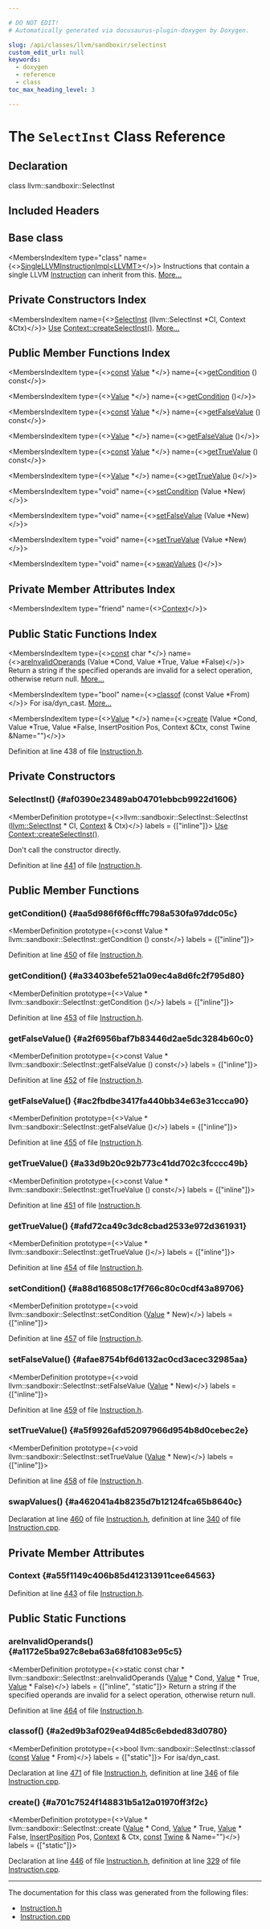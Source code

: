 ```yaml
---

# DO NOT EDIT!
# Automatically generated via docusaurus-plugin-doxygen by Doxygen.

slug: /api/classes/llvm/sandboxir/selectinst
custom_edit_url: null
keywords:
  - doxygen
  - reference
  - class
toc_max_heading_level: 3

---
```





# The `SelectInst` Class Reference

<DoxygenPage pluginConfig={pluginConfig}>



## Declaration

<CodeBlock>class llvm::sandboxir::SelectInst</CodeBlock>

## Included Headers

<IncludesList>
<IncludesListItem
  filePath="llvm/SandboxIR/Instruction.h"
  permalink="/docs/api/files/include/include/llvm/include/llvm/sandboxir/instruction-h"
  isLocal="true" />
</IncludesList>

## Base class

<MembersIndex>

<MembersIndexItem
  type="class"
  name={<><a href="/docs/api/classes/llvm/sandboxir/singlellvminstructionimpl">SingleLLVMInstructionImpl&lt;LLVMT&gt;</a></>}>
Instructions that contain a single LLVM <a href="/docs/api/classes/llvm/sandboxir/instruction">Instruction</a> can inherit from this. <a href="/docs/api/classes/llvm/sandboxir/singlellvminstructionimpl/#details">More...</a>
</MembersIndexItem>

</MembersIndex>

## Private Constructors Index

<MembersIndex>

<MembersIndexItem
  name={<><a href="#af0390e23489ab04701ebbcb9922d1606">SelectInst</a> (llvm::SelectInst &#42;CI, Context &amp;Ctx)</>}>
<a href="/docs/api/classes/llvm/sandboxir/use">Use</a> <a href="/docs/api/classes/llvm/sandboxir/context/#ae914556359efbcbcd9f90eca07f822ec">Context::createSelectInst()</a>. <a href="#af0390e23489ab04701ebbcb9922d1606">More...</a>
</MembersIndexItem>

</MembersIndex>

## Public Member Functions Index

<MembersIndex>

<MembersIndexItem
  type={<><a href="/docs/api/files/lib/lib/target/lib/target/aarch64/aarch64promoteconstant-cpp/#a90f8350fecae261c25be85d38b451bff">const</a> <a href="/docs/api/classes/llvm/sandboxir/value">Value</a> &#42;</>}
  name={<><a href="#aa5d986f6f6cfffc798a530fa97ddc05c">getCondition</a> () const</>}>
</MembersIndexItem>

<MembersIndexItem
  type={<><a href="/docs/api/classes/llvm/sandboxir/value">Value</a> &#42;</>}
  name={<><a href="#a33403befe521a09ec4a8d6fc2f795d80">getCondition</a> ()</>}>
</MembersIndexItem>

<MembersIndexItem
  type={<><a href="/docs/api/files/lib/lib/target/lib/target/aarch64/aarch64promoteconstant-cpp/#a90f8350fecae261c25be85d38b451bff">const</a> <a href="/docs/api/classes/llvm/sandboxir/value">Value</a> &#42;</>}
  name={<><a href="#a2f6956baf7b83446d2ae5dc3284b60c0">getFalseValue</a> () const</>}>
</MembersIndexItem>

<MembersIndexItem
  type={<><a href="/docs/api/classes/llvm/sandboxir/value">Value</a> &#42;</>}
  name={<><a href="#ac2fbdbe3417fa440bb34e63e31ccca90">getFalseValue</a> ()</>}>
</MembersIndexItem>

<MembersIndexItem
  type={<><a href="/docs/api/files/lib/lib/target/lib/target/aarch64/aarch64promoteconstant-cpp/#a90f8350fecae261c25be85d38b451bff">const</a> <a href="/docs/api/classes/llvm/sandboxir/value">Value</a> &#42;</>}
  name={<><a href="#a33d9b20c92b773c41dd702c3fcccc49b">getTrueValue</a> () const</>}>
</MembersIndexItem>

<MembersIndexItem
  type={<><a href="/docs/api/classes/llvm/sandboxir/value">Value</a> &#42;</>}
  name={<><a href="#afd72ca49c3dc8cbad2533e972d361931">getTrueValue</a> ()</>}>
</MembersIndexItem>

<MembersIndexItem
  type="void"
  name={<><a href="#a88d168508c17f766c80c0cdf43a89706">setCondition</a> (Value &#42;New)</>}>
</MembersIndexItem>

<MembersIndexItem
  type="void"
  name={<><a href="#afae8754bf6d6132ac0cd3acec32985aa">setFalseValue</a> (Value &#42;New)</>}>
</MembersIndexItem>

<MembersIndexItem
  type="void"
  name={<><a href="#a5f9926afd52097966d954b8d0cebec2e">setTrueValue</a> (Value &#42;New)</>}>
</MembersIndexItem>

<MembersIndexItem
  type="void"
  name={<><a href="#a462041a4b8235d7b12124fca65b8640c">swapValues</a> ()</>}>
</MembersIndexItem>

</MembersIndex>

## Private Member Attributes Index

<MembersIndex>

<MembersIndexItem
  type="friend"
  name={<><a href="#a55f1149c406b85d412313911cee64563">Context</a></>}>
</MembersIndexItem>

</MembersIndex>

## Public Static Functions Index

<MembersIndex>

<MembersIndexItem
  type={<><a href="/docs/api/files/lib/lib/target/lib/target/aarch64/aarch64promoteconstant-cpp/#a90f8350fecae261c25be85d38b451bff">const</a> char &#42;</>}
  name={<><a href="#a1172e5ba927c8eba63a68fd1083e95c5">areInvalidOperands</a> (Value &#42;Cond, Value &#42;True, Value &#42;False)</>}>
Return a string if the specified operands are invalid for a select operation, otherwise return null. <a href="#a1172e5ba927c8eba63a68fd1083e95c5">More...</a>
</MembersIndexItem>

<MembersIndexItem
  type="bool"
  name={<><a href="#a2ed9b3af029ea94d85c6ebded83d0780">classof</a> (const Value &#42;From)</>}>
For isa/dyn&#95;cast. <a href="#a2ed9b3af029ea94d85c6ebded83d0780">More...</a>
</MembersIndexItem>

<MembersIndexItem
  type={<><a href="/docs/api/classes/llvm/sandboxir/value">Value</a> &#42;</>}
  name={<><a href="#a701c7524f148831b5a12a01970ff3f2c">create</a> (Value &#42;Cond, Value &#42;True, Value &#42;False, InsertPosition Pos, Context &amp;Ctx, const Twine &amp;Name=&quot;&quot;)</>}>
</MembersIndexItem>

</MembersIndex>


Definition at line 438 of file <a href="/docs/api/files/include/include/llvm/include/llvm/sandboxir/instruction-h">Instruction.h</a>.

<SectionDefinition>

## Private Constructors

### SelectInst() {#af0390e23489ab04701ebbcb9922d1606}

<MemberDefinition
  prototype={<>llvm::sandboxir::SelectInst::SelectInst (<a href="/docs/api/classes/llvm/selectinst">llvm::SelectInst</a> &#42; CI, <a href="/docs/api/classes/llvm/sandboxir/context">Context</a> &amp; Ctx)</>}
  labels = {["inline"]}>
<a href="/docs/api/classes/llvm/sandboxir/use">Use</a> <a href="/docs/api/classes/llvm/sandboxir/context/#ae914556359efbcbcd9f90eca07f822ec">Context::createSelectInst()</a>.

Don&#39;t call the constructor directly.

Definition at line <a href="/docs/api/files/include/include/llvm/include/llvm/sandboxir/instruction-h/#l00441">441</a> of file <a href="/docs/api/files/include/include/llvm/include/llvm/sandboxir/instruction-h">Instruction.h</a>.
</MemberDefinition>

</SectionDefinition>

<SectionDefinition>

## Public Member Functions

### getCondition() {#aa5d986f6f6cfffc798a530fa97ddc05c}

<MemberDefinition
  prototype={<>const Value &#42; llvm::sandboxir::SelectInst::getCondition () const</>}
  labels = {["inline"]}>

Definition at line <a href="/docs/api/files/include/include/llvm/include/llvm/sandboxir/instruction-h/#l00450">450</a> of file <a href="/docs/api/files/include/include/llvm/include/llvm/sandboxir/instruction-h">Instruction.h</a>.
</MemberDefinition>

### getCondition() {#a33403befe521a09ec4a8d6fc2f795d80}

<MemberDefinition
  prototype={<>Value &#42; llvm::sandboxir::SelectInst::getCondition ()</>}
  labels = {["inline"]}>

Definition at line <a href="/docs/api/files/include/include/llvm/include/llvm/sandboxir/instruction-h/#l00453">453</a> of file <a href="/docs/api/files/include/include/llvm/include/llvm/sandboxir/instruction-h">Instruction.h</a>.
</MemberDefinition>

### getFalseValue() {#a2f6956baf7b83446d2ae5dc3284b60c0}

<MemberDefinition
  prototype={<>const Value &#42; llvm::sandboxir::SelectInst::getFalseValue () const</>}
  labels = {["inline"]}>

Definition at line <a href="/docs/api/files/include/include/llvm/include/llvm/sandboxir/instruction-h/#l00452">452</a> of file <a href="/docs/api/files/include/include/llvm/include/llvm/sandboxir/instruction-h">Instruction.h</a>.
</MemberDefinition>

### getFalseValue() {#ac2fbdbe3417fa440bb34e63e31ccca90}

<MemberDefinition
  prototype={<>Value &#42; llvm::sandboxir::SelectInst::getFalseValue ()</>}
  labels = {["inline"]}>

Definition at line <a href="/docs/api/files/include/include/llvm/include/llvm/sandboxir/instruction-h/#l00455">455</a> of file <a href="/docs/api/files/include/include/llvm/include/llvm/sandboxir/instruction-h">Instruction.h</a>.
</MemberDefinition>

### getTrueValue() {#a33d9b20c92b773c41dd702c3fcccc49b}

<MemberDefinition
  prototype={<>const Value &#42; llvm::sandboxir::SelectInst::getTrueValue () const</>}
  labels = {["inline"]}>

Definition at line <a href="/docs/api/files/include/include/llvm/include/llvm/sandboxir/instruction-h/#l00451">451</a> of file <a href="/docs/api/files/include/include/llvm/include/llvm/sandboxir/instruction-h">Instruction.h</a>.
</MemberDefinition>

### getTrueValue() {#afd72ca49c3dc8cbad2533e972d361931}

<MemberDefinition
  prototype={<>Value &#42; llvm::sandboxir::SelectInst::getTrueValue ()</>}
  labels = {["inline"]}>

Definition at line <a href="/docs/api/files/include/include/llvm/include/llvm/sandboxir/instruction-h/#l00454">454</a> of file <a href="/docs/api/files/include/include/llvm/include/llvm/sandboxir/instruction-h">Instruction.h</a>.
</MemberDefinition>

### setCondition() {#a88d168508c17f766c80c0cdf43a89706}

<MemberDefinition
  prototype={<>void llvm::sandboxir::SelectInst::setCondition (<a href="/docs/api/classes/llvm/sandboxir/value">Value</a> &#42; New)</>}
  labels = {["inline"]}>

Definition at line <a href="/docs/api/files/include/include/llvm/include/llvm/sandboxir/instruction-h/#l00457">457</a> of file <a href="/docs/api/files/include/include/llvm/include/llvm/sandboxir/instruction-h">Instruction.h</a>.
</MemberDefinition>

### setFalseValue() {#afae8754bf6d6132ac0cd3acec32985aa}

<MemberDefinition
  prototype={<>void llvm::sandboxir::SelectInst::setFalseValue (<a href="/docs/api/classes/llvm/sandboxir/value">Value</a> &#42; New)</>}
  labels = {["inline"]}>

Definition at line <a href="/docs/api/files/include/include/llvm/include/llvm/sandboxir/instruction-h/#l00459">459</a> of file <a href="/docs/api/files/include/include/llvm/include/llvm/sandboxir/instruction-h">Instruction.h</a>.
</MemberDefinition>

### setTrueValue() {#a5f9926afd52097966d954b8d0cebec2e}

<MemberDefinition
  prototype={<>void llvm::sandboxir::SelectInst::setTrueValue (<a href="/docs/api/classes/llvm/sandboxir/value">Value</a> &#42; New)</>}
  labels = {["inline"]}>

Definition at line <a href="/docs/api/files/include/include/llvm/include/llvm/sandboxir/instruction-h/#l00458">458</a> of file <a href="/docs/api/files/include/include/llvm/include/llvm/sandboxir/instruction-h">Instruction.h</a>.
</MemberDefinition>

### swapValues() {#a462041a4b8235d7b12124fca65b8640c}

<MemberDefinition
  prototype="void llvm::sandboxir::SelectInst::swapValues ()">

Declaration at line <a href="/docs/api/files/include/include/llvm/include/llvm/sandboxir/instruction-h/#l00460">460</a> of file <a href="/docs/api/files/include/include/llvm/include/llvm/sandboxir/instruction-h">Instruction.h</a>, definition at line <a href="/docs/api/files/lib/lib/sandboxir/instruction-cpp/#l00340">340</a> of file <a href="/docs/api/files/lib/lib/sandboxir/instruction-cpp">Instruction.cpp</a>.
</MemberDefinition>

</SectionDefinition>

<SectionDefinition>

## Private Member Attributes

### Context {#a55f1149c406b85d412313911cee64563}

<MemberDefinition
  prototype="friend llvm::sandboxir::SelectInst::Context">

Definition at line <a href="/docs/api/files/include/include/llvm/include/llvm/sandboxir/instruction-h/#l00443">443</a> of file <a href="/docs/api/files/include/include/llvm/include/llvm/sandboxir/instruction-h">Instruction.h</a>.
</MemberDefinition>

</SectionDefinition>

<SectionDefinition>

## Public Static Functions

### areInvalidOperands() {#a1172e5ba927c8eba63a68fd1083e95c5}

<MemberDefinition
  prototype={<>static const char &#42; llvm::sandboxir::SelectInst::areInvalidOperands (<a href="/docs/api/classes/llvm/sandboxir/value">Value</a> &#42; Cond, <a href="/docs/api/classes/llvm/sandboxir/value">Value</a> &#42; True, <a href="/docs/api/classes/llvm/sandboxir/value">Value</a> &#42; False)</>}
  labels = {["inline", "static"]}>
Return a string if the specified operands are invalid for a select operation, otherwise return null.

Definition at line <a href="/docs/api/files/include/include/llvm/include/llvm/sandboxir/instruction-h/#l00464">464</a> of file <a href="/docs/api/files/include/include/llvm/include/llvm/sandboxir/instruction-h">Instruction.h</a>.
</MemberDefinition>

### classof() {#a2ed9b3af029ea94d85c6ebded83d0780}

<MemberDefinition
  prototype={<>bool llvm::sandboxir::SelectInst::classof (<a href="/docs/api/files/lib/lib/target/lib/target/aarch64/aarch64promoteconstant-cpp/#a90f8350fecae261c25be85d38b451bff">const</a> <a href="/docs/api/classes/llvm/sandboxir/value">Value</a> &#42; From)</>}
  labels = {["static"]}>
For isa/dyn&#95;cast.

Declaration at line <a href="/docs/api/files/include/include/llvm/include/llvm/sandboxir/instruction-h/#l00471">471</a> of file <a href="/docs/api/files/include/include/llvm/include/llvm/sandboxir/instruction-h">Instruction.h</a>, definition at line <a href="/docs/api/files/lib/lib/sandboxir/instruction-cpp/#l00346">346</a> of file <a href="/docs/api/files/lib/lib/sandboxir/instruction-cpp">Instruction.cpp</a>.
</MemberDefinition>

### create() {#a701c7524f148831b5a12a01970ff3f2c}

<MemberDefinition
  prototype={<>Value &#42; llvm::sandboxir::SelectInst::create (<a href="/docs/api/classes/llvm/sandboxir/value">Value</a> &#42; Cond, <a href="/docs/api/classes/llvm/sandboxir/value">Value</a> &#42; True, <a href="/docs/api/classes/llvm/sandboxir/value">Value</a> &#42; False, <a href="/docs/api/classes/llvm/sandboxir/insertposition">InsertPosition</a> Pos, <a href="/docs/api/classes/llvm/sandboxir/context">Context</a> &amp; Ctx, <a href="/docs/api/files/lib/lib/target/lib/target/aarch64/aarch64promoteconstant-cpp/#a90f8350fecae261c25be85d38b451bff">const</a> <a href="/docs/api/classes/llvm/twine">Twine</a> &amp; Name=&quot;&quot;)</>}
  labels = {["static"]}>

Declaration at line <a href="/docs/api/files/include/include/llvm/include/llvm/sandboxir/instruction-h/#l00446">446</a> of file <a href="/docs/api/files/include/include/llvm/include/llvm/sandboxir/instruction-h">Instruction.h</a>, definition at line <a href="/docs/api/files/lib/lib/sandboxir/instruction-cpp/#l00329">329</a> of file <a href="/docs/api/files/lib/lib/sandboxir/instruction-cpp">Instruction.cpp</a>.
</MemberDefinition>

</SectionDefinition>

<hr/>

The documentation for this class was generated from the following files:

<ul>
<li><a href="/docs/api/files/include/include/llvm/include/llvm/sandboxir/instruction-h">Instruction.h</a></li>
<li><a href="/docs/api/files/lib/lib/sandboxir/instruction-cpp">Instruction.cpp</a></li>
</ul>

</DoxygenPage>
